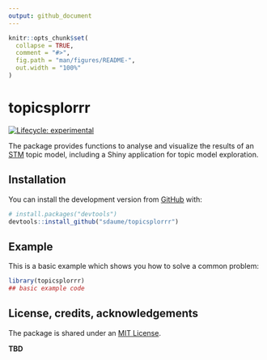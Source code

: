 ```yaml
---
output: github_document
---
```


<!-- README.md is generated from README.Rmd. Please edit that file -->

```r
knitr::opts_chunk$set(
  collapse = TRUE,
  comment = "#>",
  fig.path = "man/figures/README-",
  out.width = "100%"
)
```
# topicsplorrr

<!-- badges: start -->
[![Lifecycle: experimental](https://img.shields.io/badge/lifecycle-experimental-orange.svg)](https://www.tidyverse.org/lifecycle/#experimental)
<!-- badges: end -->

The package provides functions to analyse and visualize the results of an [STM](https://github.com/bstewart/stm) topic model, including a Shiny application for topic model exploration.

## Installation

You can install the development version from [GitHub](https://github.com/) with:

``` r
# install.packages("devtools")
devtools::install_github("sdaume/topicsplorrr")
```
## Example

This is a basic example which shows you how to solve a common problem:

```r
library(topicsplorrr)
## basic example code
```


## License, credits, acknowledgements
The package is shared under an [MIT License](LICENSE.md).

**TBD**
